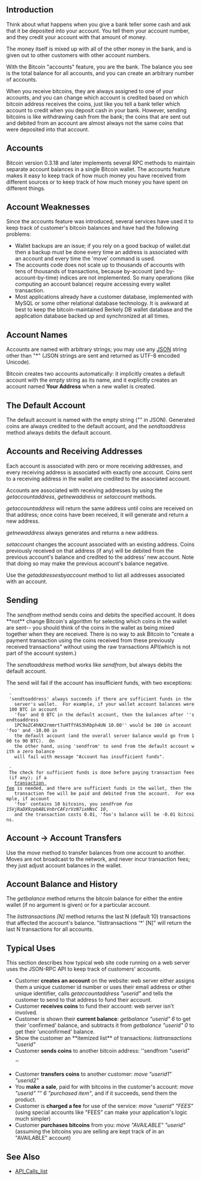 == Introduction ==

Think about what happens when you give a bank teller some cash and ask that it be deposited into your account. You tell them your account number, and they credit your account with that amount of money.

The money itself is mixed up with all of the other money in the bank, and is given out to other customers with other account numbers.

With the Bitcoin "accounts" feature, you are the bank. The balance you see is the total balance for all accounts, and you can create an arbitrary number of accounts.

When you receive bitcoins, they are always assigned to one of your accounts, and you can change which account is credited based on which bitcoin address receives the coins, just like you tell a bank teller which account to credit when you deposit cash in your bank. However, sending bitcoins is like withdrawing cash from the bank; the coins that are sent out and debited from an account are almost always not the same coins that were deposited into that account.

== Accounts ==

Bitcoin version 0.3.18 and later implements several RPC methods to maintain separate account balances in a single Bitcoin wallet.  The accounts feature makes it easy to keep track of how much money you have received from different sources or to keep track of how much money you have spent on different things.

== Account Weaknesses ==

Since the accounts feature was introduced, several services have used it to keep track of customer's bitcoin balances and have had the following problems:

* Wallet backups are an issue; if you rely on a good backup of wallet.dat then a backup must be done every time an address is associated with an account and every time the 'move' command is used.
* The accounts code does not scale up to thousands of accounts with tens of thousands of transactions, because by-account (and by-account-by-time) indices are not implemented. So many operations (like computing an account balance) require accessing every wallet transaction.
* Most applications already have a customer database, implemented with MySQL or some other relational database technology. It is awkward at best to keep the bitcoin-maintained Berkely DB wallet database and the application database backed up and synchronized at all times.

== Account Names ==

Accounts are named with arbitrary strings; you may use any [http://www.json.org/ JSON] string other than "*" (JSON strings are sent and returned as UTF-8 encoded Unicode).

Bitcoin creates two accounts automatically:  it implicitly creates a default account with the empty string as its name, and it explicitly creates an account named '''Your Address''' when a new wallet is created.

== The Default Account ==

The default account is named with the empty string ("" in JSON).  Generated coins are always credited to the default account, and the ''sendtoaddress'' method always debits the default account.

== Accounts and Receiving Addresses ==

Each account is associated with zero or more receiving addresses, and every receiving address is associated with exactly one account.  Coins sent to a receiving address in the wallet are credited to the associated account.

Accounts are associated with receiving addresses by using the ''getaccountaddress'', ''getnewaddress'' or ''setaccount'' methods.

''getaccountaddress'' will return the same address until coins are received on that address; once coins have been received, it will generate and return a new address.

''getnewaddress'' always generates and returns a new address.

''setaccount'' changes the account associated with an existing address.  Coins previously received on that address (if any) will be debited from the previous account's balance and credited to the address' new account.  Note that doing so may make the previous account's balance negative.

Use the ''getaddressesbyaccount'' method to list all addresses associated with an account.

== Sending ==

The ''sendfrom'' method sends coins and debits the specified account.  It does **not** change Bitcoin's algorithm for selecting which coins in the wallet are sent-- you should think of the coins in the wallet as being mixed together when they are received.  There is no way to ask Bitcoin to "create a payment transaction using the coins received from these previously received transactions" without using the raw transactions API(which is not part of the account system.)

The ''sendtoaddress'' method works like ''sendfrom'', but always debits the default account.

The send will fail if the account has insufficient funds, with two exceptions:

  - 'sendtoaddress' always succeeds if there are sufficient funds in the
    server's wallet.  For example, if your wallet account balances were 100 BTC in account
    'foo' and 0 BTC in the default account, then the balances after ''sendtoaddress
    1PC9aZC4hNX2rmmrt7uHTfYAS3hRbph4UN 10.00'' would be 100 in account 'foo' and -10.00 in
    the default account (and the overall server balance would go from 100 to 90 BTC).  On
    the other hand, using 'sendfrom' to send from the default account with a zero balance
    will fail with message "Account has insufficient funds".

  - The check for sufficient funds is done before paying transaction fees (if any); if a
    [[transaction fee]] is needed, and there are sufficient funds in the wallet, then the
    transaction fee will be paid and debited from the account.  For example, if account
    'foo' contains 10 bitcoins, you ''sendfrom foo 15VjRaDX9zpbA8LVnbrCAFzrVzN7ixHNsC 10'',
    and the transaction costs 0.01, 'foo's balance will be -0.01 bitcoins.

== Account -> Account Transfers ==

Use the ''move'' method to transfer balances from one account to another. Moves are not broadcast to the network, and never incur transaction fees; they just adjust account balances in the wallet.

== Account Balance and History==

The ''getbalance'' method returns the bitcoin balance for either the entire wallet (if no argument is given) or for a particular account.

The ''listtransactions <account> [N]'' method returns the last N (default 10) transactions that affected the account's balance.  "listtransactions '*' [N]" will return the last N transactions for all accounts.

== Typical Uses ==

This section describes how typical web site code running on a web server uses the JSON-RPC API to keep track of customers' accounts.
* Customer '''creates an account''' on the website:  web server either assigns them a unique customer id number or uses their email address or other unique identifier, calls ''getaccountaddress "userid"'' and tells the customer to send to that address to fund their account.
* Customer '''receives coins''' to fund their account: web server isn't involved.
* Customer is shown their '''current balance''':  ''getbalance "userid" 6'' to get their 'confirmed' balance, and subtracts it from ''getbalance "userid" 0'' to get their 'unconfirmed' balance.
* Show the customer an **itemized list** of transactions:  ''listtransactions "userid"''
* Customer '''sends coins''' to another bitcoin address: ''sendfrom "userid" <address> <amount>''
* Customer '''transfers coins''' to another customer:  ''move "userid1" "userid2" <amount>''
* You '''make a sale''', paid for with bitcoins in the customer's account:  ''move "userid" "" <amount> 6 "purchased item"'', and if it succeeds, send them the product.
* Customer is '''charged a fee''' for use of the service:  ''move "userid" "FEES" <amount>''  (using special accounts like "FEES" can make your application's logic much simpler)
* Customer '''purchases bitcoins''' from you:  ''move "AVAILABLE" "userid" <amount>'' (assuming the bitcoins you are selling are kept track of in an "AVAILABLE" account)

==See Also==

* [[Original Bitcoin client/API_Calls_list|API_Calls_list]]
